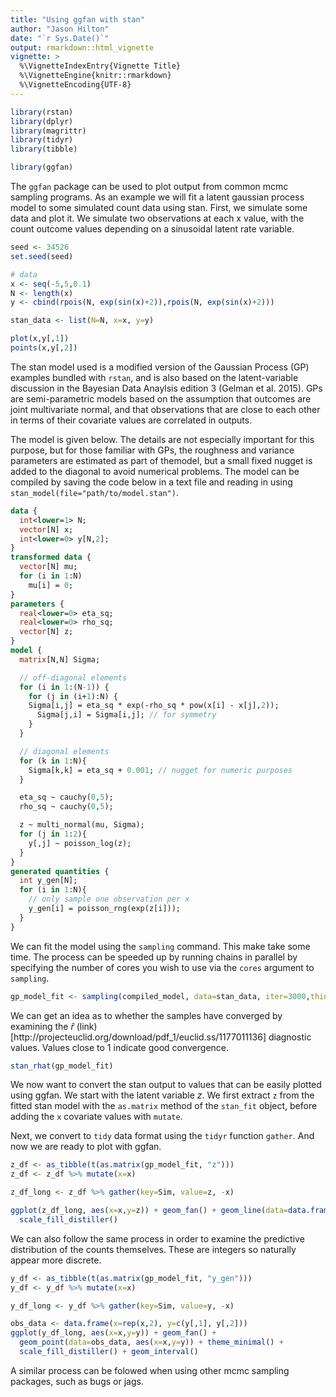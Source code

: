 ---
title: "Using ggfan with stan"
author: "Jason Hilton"
date: "`r Sys.Date()`"
output: rmarkdown::html_vignette
vignette: >
  %\VignetteIndexEntry{Vignette Title}
  %\VignetteEngine{knitr::rmarkdown}
  %\VignetteEncoding{UTF-8}
---


```{r setup}
library(rstan)
library(dplyr)
library(magrittr)
library(tidyr)
library(tibble)

library(ggfan)

```

The `ggfan` package can be used to plot output from common mcmc sampling programs.
As an example we will fit a latent gaussian process model to some simulated count data using stan. First, we simulate some data and plot it. We simulate two observations at each x value, with the count outcome values depending on a sinusoidal latent rate variable.

```{r stan_example}
seed <- 34526
set.seed(seed)

# data 
x <- seq(-5,5,0.1)
N <- length(x)
y <- cbind(rpois(N, exp(sin(x)+2)),rpois(N, exp(sin(x)+2)))

stan_data <- list(N=N, x=x, y=y)

plot(x,y[,1])
points(x,y[,2])
```

The stan model used is a modified version of the Gaussian Process (GP) examples bundled with `rstan`, and is also based on the latent-variable discussion in the Bayesian Data Anaylsis edition 3 (Gelman et al. 2015). GPs are semi-parametric models based on the assumption that outcomes are joint multivariate normal, and that observations that are close to each other in terms of their covariate values are correlated in outputs. 

The model is given below. The details are not especially important for this purpose, but for those familiar with GPs, the roughness and variance parameters are estimated as part of themodel, but a small fixed nugget is added to the diagonal to avoid numerical problems.
The model can be compiled by saving the code below in a text file and reading in using `stan_model(file="path/to/model.stan")`.

```{stan model, output.var="compiled_model",message=F, results="hide",eval=FALSE}
data {
  int<lower=1> N;
  vector[N] x;
  int<lower=0> y[N,2];
}
transformed data {
  vector[N] mu;
  for (i in 1:N)
    mu[i] = 0;
}
parameters {
  real<lower=0> eta_sq;
  real<lower=0> rho_sq;
  vector[N] z;
}
model {
  matrix[N,N] Sigma;

  // off-diagonal elements
  for (i in 1:(N-1)) {
    for (j in (i+1):N) {
    Sigma[i,j] = eta_sq * exp(-rho_sq * pow(x[i] - x[j],2));
      Sigma[j,i] = Sigma[i,j]; // for symmetry
    }
  }

  // diagonal elements
  for (k in 1:N){
    Sigma[k,k] = eta_sq + 0.001; // nugget for numeric purposes
  }

  eta_sq ~ cauchy(0,5);
  rho_sq ~ cauchy(0,5);

  z ~ multi_normal(mu, Sigma);
  for (j in 1:2){
    y[,j] ~ poisson_log(z);
  }
}
generated quantities {
  int y_gen[N];
  for (i in 1:N){
    // only sample one observation per x
    y_gen[i] = poisson_rng(exp(z[i]));
  }
}

```

We can fit the model using the `sampling` command. This make take some time. The process can be speeded up by running chains in parallel by specifying the number of cores you wish to use via the `cores` argument to `sampling`.

```{r fit_model, results=FALSE, echo=TRUE, eval=FALSE}
gp_model_fit <- sampling(compiled_model, data=stan_data, iter=3000,thin=6)
```

We can get an idea as to whether the samples have converged by examining the $\hat{r}$ (link)[http://projecteuclid.org/download/pdf_1/euclid.ss/1177011136] diagnostic values.
Values close to 1 indicate good convergence.

```{r rhat}
stan_rhat(gp_model_fit)
```


We now want to convert the stan output to values that can be easily plotted using ggfan. We start with the latent variable $z$. We first extract `z` from the fitted stan model with the `as.matrix` method of the `stan_fit` object, before adding the `x` covariate values with `mutate`.

Next, we convert to `tidy` data format using the `tidyr` function `gather`. And now we are ready to plot with ggfan.


```{r convert_to_list}

z_df <- as_tibble(t(as.matrix(gp_model_fit, "z")))
z_df <- z_df %>% mutate(x=x)

z_df_long <- z_df %>% gather(key=Sim, value=z, -x)

ggplot(z_df_long, aes(x=x,y=z)) + geom_fan() + geom_line(data=data.frame(x=x,y=sin(x)+2), aes(x=x,y=y),colour="red") + theme_minimal() + 
  scale_fill_distiller()
```


We can also follow the same process in order to examine the predictive distribution of the counts themselves. These are integers so naturally appear more discrete.

```{r observations}
y_df <- as_tibble(t(as.matrix(gp_model_fit, "y_gen")))
y_df <- y_df %>% mutate(x=x)

y_df_long <- y_df %>% gather(key=Sim, value=y, -x)

obs_data <- data.frame(x=rep(x,2), y=c(y[,1], y[,2]))
ggplot(y_df_long, aes(x=x,y=y)) + geom_fan() + 
  geom_point(data=obs_data, aes(x=x,y=y)) + theme_minimal() + 
  scale_fill_distiller() + geom_interval()

```

A similar process can be folowed when using other mcmc sampling packages, such as bugs or jags.

